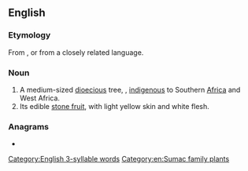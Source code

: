 ==English==
{{wikipedia|Sclerocarya birrea|marula}}

===Etymology===
From {{bor|en|tn|morula||marula tree}}, or from a closely related language.

===Noun===
{{en-noun}}

# A medium-sized [[dioecious]] tree, {{taxlink|Sclerocarya birrea|species|noshow=1}}, [[indigenous]] to Southern [[Africa]] and West Africa.
# Its edible [[stone fruit]], with light yellow skin and white flesh.

===Anagrams===
* {{anagrams|en|a=aalmru|alarum}}

[[Category:English 3-syllable words]]
[[Category:en:Sumac family plants]]
